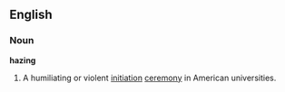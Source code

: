 ==English==
===Noun===
'''hazing'''
#A humiliating or violent [[initiation]] [[ceremony]] in American universities.

{{wikipedia}}